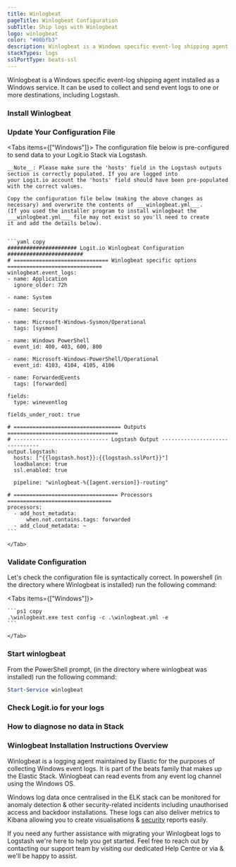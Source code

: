 ```yaml
---
title: Winlogbeat
pageTitle: Winlogbeat Configuration
subTitle: Ship logs with Winlogbeat
logo: winlogbeat
color: "#00bfb3"
description: Winlogbeat is a Windows specific event-log shipping agent. It can be used to collect and send event logs to one or more destinations.
stackTypes: logs
sslPortType: beats-ssl
---
```


Winlogbeat is a Windows specific event-log shipping agent installed as a Windows service. It can be used to collect and send 
event logs to one or more destinations, including Logstash.

<Steps>

  ### Install Winlogbeat

  <InstallWindowsBeat
    beatname = "winlogbeat"
    version = "8.12.2"
  />

  ### Update Your Configuration File

  <Tabs items={["Windows"]}>
    <Tab>
    The configuration file below is pre-configured to send data to your Logit.io Stack via Logstash.

    __Note__: Please make sure the 'hosts' field in the Logstash outputs section is correctly populated. If you are logged into 
    your Logit.io account the 'hosts' field should have been pre-populated with the correct values.
    
    Copy the configuration file below (making the above changes as necessary) and overwrite the contents of ___winlogbeat.yml___. 
    (If you used the installer program to install winlogbeat the ___winlogbeat.yml___ file may not exist so you'll need to create 
    it and add the details below).


    ```yaml copy
    ###################### Logit.io Winlogbeat Configuration ########################
    # ============================== Winlogbeat specific options ==============================
    winlogbeat.event_logs:
    - name: Application
      ignore_older: 72h

    - name: System

    - name: Security

    - name: Microsoft-Windows-Sysmon/Operational
      tags: [sysmon]
    
    - name: Windows PowerShell
      event_id: 400, 403, 600, 800

    - name: Microsoft-Windows-PowerShell/Operational
      event_id: 4103, 4104, 4105, 4106

    - name: ForwardedEvents
      tags: [forwarded]    

    fields:
      type: wineventlog

    fields_under_root: true  

    # ================================== Outputs ===================================
    # ------------------------------ Logstash Output -------------------------------
    output.logstash:
      hosts: ["{{logstash.host}}:{{logstash.sslPort}}"]
      loadbalance: true
      ssl.enabled: true

      pipeline: "winlogbeat-%{[agent.version]}-routing"

    # ================================= Processors =================================
    processors:
      - add_host_metadata:
          when.not.contains.tags: forwarded
      - add_cloud_metadata: ~
    ```

    </Tab>
  </Tabs>

  ### Validate Configuration

  Let's check the configuration file is syntactically correct. In powershell (in the directory where Winlogbeat is installed) run the following command:
  
  <Tabs items={["Windows"]}>
    <Tab>
    
    ```ps1 copy
    .\winlogbeat.exe test config -c .\winlogbeat.yml -e
    ```

    </Tab>
  </Tabs>

  ### Start winlogbeat

  From the PowerShell prompt, (in the directory where winlogbeat was installed) run the following command:

  ```ps1 copy
  Start-Service winlogbeat
  ```

  ### Check Logit.io for your logs
  <LaunchStack utmMedium="logs" utmCampaign="winlogbeat" source="winlogbeat" />

  ### How to diagnose no data in Stack

  <DiagnoseNoData />

</Steps>

### Winlogbeat Installation Instructions Overview

Winlogbeat is a logging agent maintained by Elastic for the purposes of collecting Windows event logs. It is part of the beats family 
that makes up the Elastic Stack. Winlogbeat can read events from any event log channel using the Windows OS.

Windows log data once centralised in the ELK stack can be monitored for anomaly detection & other security-related incidents including 
unauthorised access and backdoor installations. These logs can also deliver metrics to Kibana allowing you to create visualisations & 
[security](https://logit.io/about-us/security) reports easily.

If you need any further assistance with migrating your Winlogbeat logs to Logstash we're here to help you get started. Feel free to reach out by 
contacting our support team by visiting our dedicated Help Centre or via <IntercomButton text="live chat" /> & we'll be happy to assist.





